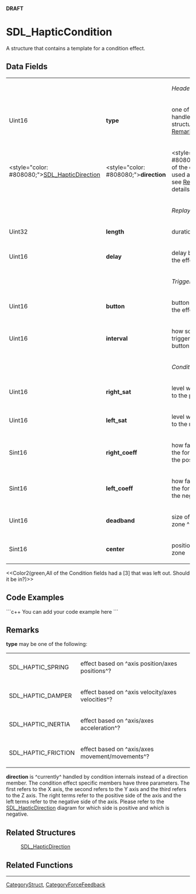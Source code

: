 <!-- pragma section-numbers off -->
<!-- pragma disable-camelcase -->
'''DRAFT'''

= SDL_HapticCondition =
A structure that contains a template for a condition effect.


== Data Fields ==
{|
|
|
|''Header''
|-
|Uint16
|'''type'''
|one of the effects handled by this structure; see [[#type|Remarks]] for details
|-
|<style="color: #808080;">[[SDL_HapticDirection]]
|<style="color: #808080;">'''direction'''
|<style="color: #808080;">direction of the effect - not used at the moment; see [[#direction|Remarks]] for details
|-
|
|
|''Replay''
|-
|Uint32
|'''length'''
|duration of the effect
|-
|Uint16
|'''delay'''
|delay before starting the effect
|-
|
|
|''Trigger''
|-
|Uint16
|'''button'''
|button that triggers the effect
|-
|Uint16
|'''interval'''
|how soon it can be triggered again after button
|-
|
|
|''Condition''
|-
|Uint16
|'''right_sat'''
|level when joystick is to the positive side
|-
|Uint16
|'''left_sat'''
|level when joystick is to the negative side
|-
|Sint16
|'''right_coeff'''
|how fast to increase the force towards the positive side
|-
|Sint16
|'''left_coeff'''
|how fast to increase the force towards the negative side
|-
|Uint16
|'''deadband'''
|size of the dead zone ^(units)?^
|-
|Sint16
|'''center'''
|position of the dead zone
|}
<<Color2(green,All of the Condition fields had a [3] that was left out. Should it be in?)>>

== Code Examples ==
```c++
You can add your code example here
```

== Remarks ==
<span id="type"></span>'''type''' may be one of the following:
{|
|SDL_HAPTIC_SPRING
|effect based on ^axis position/axes positions^?
|-
|SDL_HAPTIC_DAMPER
|effect based on ^axis velocity/axes velocities^?
|-
|SDL_HAPTIC_INERTIA
|effect based on ^axis/axes acceleration^?
|-
|SDL_HAPTIC_FRICTION
|effect based on ^axis/axes movement/movements^?
|}

<span id="direction"></span> '''direction''' is ^currently^ handled by condition internals instead of a direction member.  The condition effect specific members have three parameters. The first refers to the X axis, the second refers to the Y axis and the third refers to the Z axis. The right terms refer to the positive side of the axis and the left terms refer to the negative side of the axis. Please refer to the [[SDL_HapticDirection]] diagram for which side is positive and which is negative.

== Related Structures ==
:[[SDL_HapticDirection]]

== Related Functions ==

----
[[CategoryStruct]], [[CategoryForceFeedback]]
